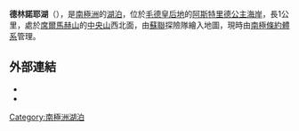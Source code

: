 {{Coord|70|44|S|11|39|E|source:GNIS|display=title}}

'''德林諾耶湖'''（{{lang-en|Dlinnoye Lake}}），是[[南極洲|南極洲]]的[[湖泊|湖泊]]，位於[[毛德皇后地|毛德皇后地]]的[[阿斯特里德公主海岸|阿斯特里德公主海岸]]，長1公里，處於[[席爾馬赫山|席爾馬赫山]]的[[中央山_(席爾馬赫山)|中央山]]西北面，由[[蘇聯|蘇聯]]探險隊繪入地圖，現時由[[南極條約體系|南極條約體系]]管理。

==外部連結==
*{{cite gnis | type = antarid | id = 3924| name = Dlinnoye Lake| accessdate = 2012-01-22}}
*{{usgs-gazetteer|id=3924}}

{{Antarctica-geo-stub}}
[[Category:南極洲湖泊|Category:南極洲湖泊]]